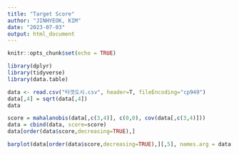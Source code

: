 ---
title: "Target Score"
author: "JINHYEOK, KIM"
date: "2023-07-03"
output: html_document
---

```{r setup, include=FALSE}
knitr::opts_chunk$set(echo = TRUE)
```

```{r warning = FALSE, message = FALSE}
library(dplyr)
library(tidyverse)
library(data.table)
```


```{r}
data <- read.csv("타겟도시.csv", header=T, fileEncoding="cp949")
data[,4] = sqrt(data[,4])
data
```


```{r}
score = mahalanobis(data[,c(3,4)], c(0,0), cov(data[,c(3,4)]))
data = cbind(data, score=score)
data[order(data$score,decreasing=TRUE),]
```

```{r}
barplot(data[order(data$score,decreasing=TRUE),][,5], names.arg = data[order(data$score,decreasing=TRUE),][,2], col = "lightblue")
```


